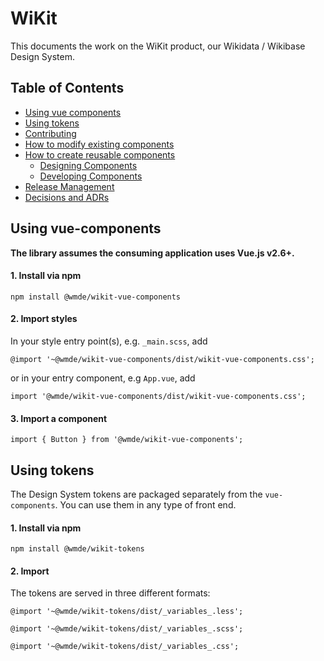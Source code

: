 
<Meta title="Documentation/Getting started" />

# WiKit

This documents the work on the WiKit product, our Wikidata / Wikibase Design System. 

## Table of Contents 
* [Using vue components](#using-vue-components)<br/>
* [Using tokens](#using-tokens)<br/>
* [Contributing](?path=/story/documentation-contributing--page)<br/>
* [How to modify existing components](?path=/story/documentation-how-to-modify-existing-components--page)<br/>
* [How to create reusable components](?path=/story/documentation-how-to-create-reusable-components-overview--page)<br/>
    * [Designing Components](?path=/story/documentation-how-to-create-reusable-components-designing-components--page)<br/>
    * [Developing Components](?path=/story/documentation-how-to-create-reusable-components-developing-components--page)<br/>
* [Release Management](?path=/story/documentation-release-management--page)<br/>
* [Decisions and ADRs](?path=/story/documentation-decisions-and-adrs-overview--page)<br/>

## Using vue-components

**The library assumes the consuming application uses Vue.js v2.6+.**

#### 1. Install via npm

`npm install @wmde/wikit-vue-components`

#### 2. Import styles

In your style entry point(s), e.g. `_main.scss`, add

`@import '~@wmde/wikit-vue-components/dist/wikit-vue-components.css';`

or in your entry component, e.g `App.vue`, add

`import '@wmde/wikit-vue-components/dist/wikit-vue-components.css';`

#### 3. Import a component

`import { Button } from '@wmde/wikit-vue-components';`

## Using tokens

The Design System tokens are packaged separately from the `vue-components`.
You can use them in any type of front end.

#### 1. Install via npm

`npm install @wmde/wikit-tokens`

#### 2. Import

The tokens are served in three different formats:

`@import '~@wmde/wikit-tokens/dist/_variables_.less';`

`@import '~@wmde/wikit-tokens/dist/_variables_.scss';`

`@import '~@wmde/wikit-tokens/dist/_variables_.css';`
